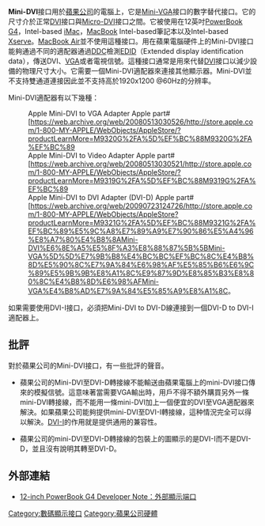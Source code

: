 {{Citation style|time=2022-03-09T13:07:33+00:00}}
{{noteTA|G1=IT}}
{{Infobox connector
|name=Mini-DVI
|type=數字與模擬信號計算機視頻接口
|image=[[File:Kobushi-mini-dvi.jpg|300px]]
|logo=
|caption=12英吋PowerBook G4上的Mini-DVI插口
|designer=[[蘋果公司|蘋果公司]]
|design_date=
|manufacturer=[[蘋果公司|蘋果公司]]
|production_date=
|superseded=[[Mini-VGA|Mini-VGA]]
|superseded_by=
|superseded_by_date=
|external=yes
|hotplug=
|length=
|width=
|height=
|video_signal=As [[DVI|DVI]]
|data_signal=
|data_bit_width=
|data_bandwidth=
|data_devices=
|data_style=
|cable=
|physical_connector=
|num_pins=32
|pinout_image=[[File:miniDVI_Connector_Pinout.svg|173px]]
|pinout_caption=A female mini-DVI socket
|pin1=Data 2 +
|pin1_name=Dat2_P
|pin2=Data 2 -
|pin2_name=Dat2_N
|pin3=Data 1 +
|pin3_name=Dat1_P
|pin4=Data 1 -
|pin4_name=Dat1_N
|pin5=Data 0 +
|pin5_name=Dat0_P
|pin6=Data 0 -
|pin6_name=Dat0_N
|pin7=Clock +
|pin7_name=CLK_P
|pin8=Clock -
|pin8_name=CLK_N
|pin9=
|pin9_name=DGND
|pin10=
|pin10_name=DGND
|pin11=
|pin11_name=DGND
|pin12=
|pin12_name=DGND
|pin13=
|pin13_name=DGND
|pin14=
|pin14_name=DGND
|pin15=
|pin15_name=DGND
|pin16=
|pin16_name=DGND
|pin17=
|pin17_name=+5 V
|pin18=
|pin18_name=DDC_DAT
|pin19=
|pin19_name=spare
|pin20=Analogue blue
|pin20_name=BLUE
|pin21=
|pin21_name=not installed
|pin22=Analogue green
|pin22_name=GREEN
|pin23=
|pin23_name=not installed
|pin24=Analogue red
|pin24_name=RED
|pin25=
|pin25_name=Detect
|pin26=
|pin26_name=DDC_CLK
|pin27=
|pin27_name=spare
|pin28=
|pin28_name=DGND
|pin29=Horizontal sync
|pin29_name=HSYNC
|pin30=
|pin30_name=DGND
|pin31=Vertical sync
|pin31_name=VSYNC
|pin32=
|pin32_name=DGND
|pinout_notes=
}}

'''Mini-DVI'''接口用於[[蘋果公司|蘋果公司]]的電腦上，它是[[Mini-VGA|Mini-VGA]]接口的數字替代接口。它的尺寸介於正常[[DVI|DVI]]接口與[[Micro-DVI|Micro-DVI]]接口之間。它被使用在12英吋[[PowerBook_G4|PowerBook G4]]，Intel-based [[iMac|iMac]]，[[MacBook|MacBook]] Intel-based筆記本以及Intel-based [[Xserve|Xserve]]。[[MacBook_Air|MacBook Air]]並不使用這種接口。用在蘋果電腦硬件上的Mini-DVI接口能夠通過不同的適配器通過[[Display_Data_Channel|DDC]]檢測[[Extended_display_identification_data|EDID]]（Extended display identification data），傳送DVI、[[VGA|VGA]]或者電視信號。這種接口通常是用來代替[[DVI|DVI]]接口以減少設備的物理尺寸大小。它需要一個Mini-DVI適配器來連接其他顯示器。Mini-DVI並不支持雙通道連接因此並不支持高於1920x1200 @60Hz的分辨率。

Mini-DVI適配器有以下幾種：
:Apple Mini-DVI to VGA Adapter Apple part# [https://web.archive.org/web/20080513030526/http://store.apple.com/1-800-MY-APPLE/WebObjects/AppleStore/?productLearnMore=M9320G%2FA%5D%EF%BC%88M9320G%2FA%EF%BC%89
:Apple Mini-DVI to Video Adapter Apple part# [https://web.archive.org/web/20080513030521/http://store.apple.com/1-800-MY-APPLE/WebObjects/AppleStore/?productLearnMore=M9319G%2FA%5D%EF%BC%88M9319G%2FA%EF%BC%89 
:Apple Mini-DVI to DVI Adapter (DVI-D) Apple part# [https://web.archive.org/web/20090723124726/http://store.apple.com/1-800-MY-APPLE/WebObjects/AppleStore?productLearnMore=M9321G%2FA%5D%EF%BC%88M9321G%2FA%EF%BC%89%E5%9C%A8%E7%89%A9%E7%90%86%E5%A4%96%E8%A7%80%E4%B8%8AMini-DVI%E6%8E%A5%E5%8F%A3%E8%88%87%5B%5BMini-VGA%5D%5D%E7%9B%B8%E4%BC%BC%EF%BC%8C%E4%B8%8D%E5%90%8C%E7%9A%84%E6%98%AF%E5%85%B6%E6%9C%89%E5%9B%9B%E8%A1%8C%E9%87%9D%E8%85%B3%E8%80%8C%E4%B8%8D%E6%98%AFMini-VGA%E4%B8%AD%E7%9A%84%E5%85%A9%E8%A1%8C。

如果需要使用DVI-I接口，必須把Mini-DVI to DVI-D線連接到一個DVI-D to DVI-I適配器上。

== 批評 ==
對於蘋果公司的Mini-DVI接口，有一些批評的聲音。

*蘋果公司的Mini-DVI至DVI-D轉接線不能輸送由蘋果電腦上的mini-DVI接口傳來的模擬信號。這意味著當需要VGA輸出時，用戶不得不額外購買另外一條mini-DVI轉接線，而不能用一條mini-DVI加上一個便宜的DVI至VGA適配器來解決。如果蘋果公司能夠提供mini-DVI至DVI-I轉接線，這种情況完全可以得以解決。[[DVI#Connector|DVI-I]]的作用就是提供通用的兼容性。

*蘋果公司的mini-DVI至DVI-D轉接線的包裝上的圖顯示的是DVI-I而不是DVI-D，並且沒有說明其轉至DVI-D。

== 外部連結 ==
*[https://web.archive.org/web/20081211045421/http://developer.apple.com/documentation/Hardware/Developer_Notes/Macintosh_CPUs-G4/12inchPowerBookG4/3_Input-Output/chapter_4_section_15.html#//apple_ref/doc/uid/TP40001763-CH207-TPXREF119 12-inch PowerBook G4 Developer Note：外部顯示端口]
{{常見視訊端子}}

[[Category:數碼顯示接口|Category:數碼顯示接口]]
[[Category:蘋果公司硬體|Category:蘋果公司硬體]]